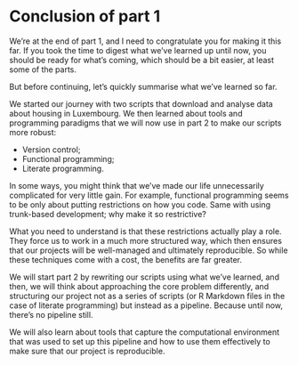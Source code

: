 # Conclusion of part 1

We're at the end of part 1, and I need to congratulate you for making it this
far. If you took the time to digest what we've learned up until now, you should
be ready for what's coming, which should be a bit easier, at least some of the
parts.

But before continuing, let’s quickly summarise what we’ve learned so far.

We started our journey with two scripts that download and analyse data about
housing in Luxembourg. We then learned about tools and programming paradigms
that we will now use in part 2 to make our scripts more robust:

- Version control;
- Functional programming;
- Literate programming.

In some ways, you might think that we've made our life unnecessarily
complicated for very little gain. For example, functional programming seems to
be only about putting restrictions on how you code. Same with using trunk-based
development; why make it so restrictive? 

What you need to understand is that these restrictions actually play a role.
They force us to work in a much more structured way, which then ensures that
our projects will be well-managed and ultimately reproducible. So while these
techniques come with a cost, the benefits are far greater.

We will start part 2 by rewriting our scripts using what we’ve learned, and
then, we will think about approaching the core problem differently, and
structuring our project not as a series of scripts (or R Markdown files in the
case of literate programming) but instead as a pipeline. Because until now,
there's no pipeline still. 

We will also learn about tools that capture the computational environment that
was used to set up this pipeline and how to use them effectively to make sure
that our project is reproducible.

